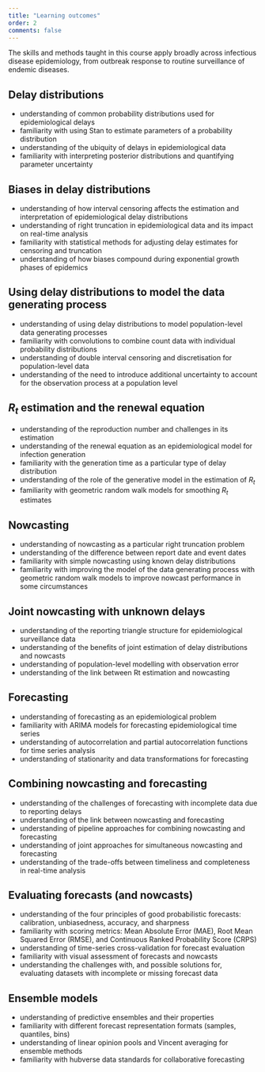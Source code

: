 ```yaml
---
title: "Learning outcomes"
order: 2
comments: false
---
```


The skills and methods taught in this course apply broadly across infectious disease epidemiology, from outbreak response to routine surveillance of endemic diseases. 

## Delay distributions

- understanding of common probability distributions used for epidemiological delays
- familiarity with using Stan to estimate parameters of a probability distribution
- understanding of the ubiquity of delays in epidemiological data
- familiarity with interpreting posterior distributions and quantifying parameter uncertainty

## Biases in delay distributions

- understanding of how interval censoring affects the estimation and interpretation of epidemiological delay distributions
- understanding of right truncation in epidemiological data and its impact on real-time analysis
- familiarity with statistical methods for adjusting delay estimates for censoring and truncation
- understanding of how biases compound during exponential growth phases of epidemics

## Using delay distributions to model the data generating process

- understanding of using delay distributions to model population-level data generating processes
- familiarity with convolutions to combine count data with individual probability distributions
- understanding of double interval censoring and discretisation for population-level data
- understanding of the need to introduce additional uncertainty to account for the observation process at a population level

## $R_t$ estimation and the renewal equation

- understanding of the reproduction number and challenges in its estimation
- understanding of the renewal equation as an epidemiological model for infection generation
- familiarity with the generation time as a particular type of delay distribution
- understanding of the role of the generative model in the estimation of $R_t$
- familiarity with geometric random walk models for smoothing $R_t$ estimates

## Nowcasting

- understanding of nowcasting as a particular right truncation problem
- understanding of the difference between report date and event dates
- familiarity with simple nowcasting using known delay distributions
- familiarity with improving the model of the data generating process with geometric random walk models to improve nowcast performance in some circumstances

## Joint nowcasting with unknown delays

- understanding of the reporting triangle structure for epidemiological surveillance data
- understanding of the benefits of joint estimation of delay distributions and nowcasts
- understanding of population-level modelling with observation error
- understanding of the link between Rt estimation and nowcasting

## Forecasting

- understanding of forecasting as an epidemiological problem
- familiarity with ARIMA models for forecasting epidemiological time series
- understanding of autocorrelation and partial autocorrelation functions for time series analysis
- understanding of stationarity and data transformations for forecasting

## Combining nowcasting and forecasting

- understanding of the challenges of forecasting with incomplete data due to reporting delays
- understanding of the link between nowcasting and forecasting
- understanding of pipeline approaches for combining nowcasting and forecasting
- understanding of joint approaches for simultaneous nowcasting and forecasting
- understanding of the trade-offs between timeliness and completeness in real-time analysis

## Evaluating forecasts (and nowcasts)

- understanding of the four principles of good probabilistic forecasts: calibration, unbiasedness, accuracy, and sharpness
- familiarity with scoring metrics: Mean Absolute Error (MAE), Root Mean Squared Error (RMSE), and Continuous Ranked Probability Score (CRPS)
- understanding of time-series cross-validation for forecast evaluation
- familiarity with visual assessment of forecasts and nowcasts
- understanding the challenges with, and possible solutions for, evaluating datasets with incomplete or missing forecast data

## Ensemble models

- understanding of predictive ensembles and their properties
- familiarity with different forecast representation formats (samples, quantiles, bins)
- understanding of linear opinion pools and Vincent averaging for ensemble methods
- familiarity with hubverse data standards for collaborative forecasting

